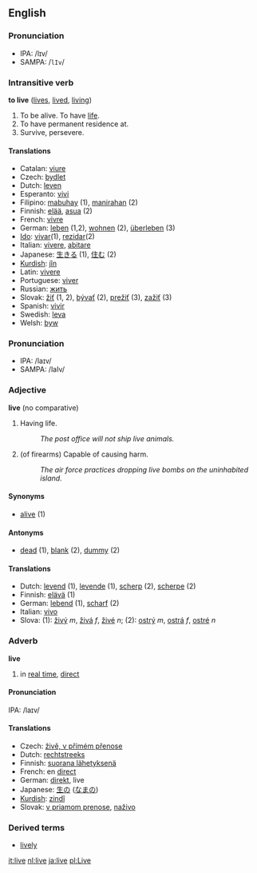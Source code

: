 ==English==

===Pronunciation===
*IPA: /lɪv/
*SAMPA: /<tt>lIv</tt>/

===Intransitive verb===
'''to live'''  ([[lives]], [[lived]], [[living]])
#To be alive.  To have [[life]].
#To have permanent residence at.
#Survive, persevere.

====Translations====
*Catalan: [[viure]]
*Czech: [[bydlet]]
*Dutch: [[leven]]
*Esperanto: [[vivi]]
*Filipino: [[mabuhay]] (1), [[manirahan]] (2)
*Finnish: [[elää]], [[asua]] (2)
*French: [[vivre]]
*German: [[leben]] (1,2), [[wohnen]] (2), [[überleben]] (3)
*[[Ido]]: [[vivar]](1), [[rezidar]](2)
*Italian: [[vivere]], [[abitare]]
*Japanese: [[生きる]] (1), [[住む]] (2)
*[[Kurdish]]: [[jîn]]
*Latin: [[vivere]]
*Portuguese: [[viver]]
*Russian: [[жить]]
*Slovak: [[žiť]] (1, 2), [[bývať]] (2), [[prežiť]] (3), [[zažiť]] (3)
*Spanish: [[vivir]]
*Swedish: [[leva]]
*Welsh: [[byw]]

===Pronunciation===
*IPA: /laɪv/
*SAMPA: /laIv/

===Adjective===
'''live''' (no comparative)

# Having life.
#: ''The post office will not ship live animals.''
# (of firearms) Capable of causing harm.
#: ''The air force practices dropping live bombs on the uninhabited island.''

====Synonyms====
*[[alive]] (1)

====Antonyms====
*[[dead]] (1), [[blank]] (2), [[dummy]] (2)

====Translations====
*Dutch: [[levend]] (1), [[levende]] (1), [[scherp]] (2), [[scherpe]] (2)
*Finnish: [[elävä]] (1)
*German:  [[lebend]] (1), [[scharf]] (2)
*Italian: [[vivo]]
*Slova: (1): [[živý]] ''m'', [[živá]] ''f'', [[živé]] ''n''; (2): [[ostrý]] ''m'', [[ostrá]] ''f'', [[ostré]] ''n''

===Adverb===
'''live'''

# in [[real time]], [[direct]]

====Pronunciation====
IPA: /laɪv/

====Translations====
*Czech: [[živě, v přímém přenose]]
*Dutch: [[rechtstreeks]]
*Finnish: [[suorana lähetyksenä]]
*French: en [[direct]]
*German: [[direkt]], live
*Japanese: [[生]]の ([[なま]]の)
*[[Kurdish]]: [[zindî]]
*Slovak: [[v priamom prenose]], [[naživo]]

===Derived terms===
*[[lively]]

[[it:live]]
[[nl:live]]
[[ja:live]]
[[pl:Live]]